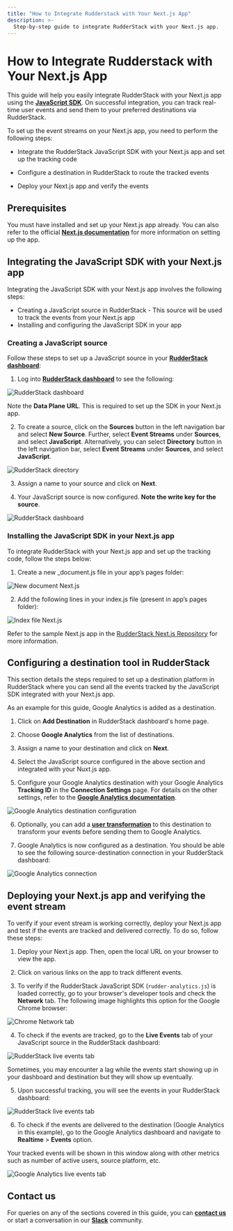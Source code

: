 ```yaml
---
title: "How to Integrate Rudderstack with Your Next.js App"
description: >-
  Step-by-step guide to integrate RudderStack with your Next.js app.
---
```


# How to Integrate Rudderstack with Your Next.js App

This guide will help you easily integrate RudderStack with your Next.js app using the [**JavaScript SDK**](https://rudderstack.com/docs/stream-sources/rudderstack-sdk-integration-guides/rudderstack-javascript-sdk/). On successful integration, you can track real-time user events and send them to your preferred destinations via RudderStack.

To set up the event streams on your Next.js app, you need to perform the following steps:

- Integrate the RudderStack JavaScript SDK with your Next.js app and set up the tracking code

- Configure a destination in RudderStack to route the tracked events

- Deploy your Next.js app and verify the events

## Prerequisites

You must have installed and set up your Next.js app already. You can also refer to the official [**Next.js documentation**](https://nextjs.org/docs/getting-started) for more information on setting up the app.

## Integrating the JavaScript SDK with your Next.js app

Integrating the JavaScript SDK with your Next.js app involves the following steps:

- Creating a JavaScript source in RudderStack - This source will be used to track the events from your Next.js app
- Installing and configuring the JavaScript SDK in your app

### Creating a JavaScript source

Follow these steps to set up a JavaScript source in your [**RudderStack dashboard**](https://app.rudderstack.com/):

1. Log into [**RudderStack dashboard**](https://app.rudderstack.com/) to see the following:

<img src="../../../assets/user-guides/rudderstack-dashboard.png" alt="RudderStack dashboard" />

<div class="infoBlock">

Note the <strong>Data Plane URL</strong>. This is required to set up the SDK in your Next.js app.
</div>

2. To create a source, click on the **Sources** button in the left navigation bar and select **New Source**. Further, select **Event Streams** under **Sources**, and select **JavaScript**. Alternatively, you can select **Directory** button in the left navigation bar, select **Event Streams** under **Sources**, and select **JavaScript**.

<img src="../../../assets/user-guides/rudderstack-directory.png" alt="RudderStack directory" />

3. Assign a name to your source and click on **Next**.

4. Your JavaScript source is now configured. **Note the write key for the source**.

<img src="../../../assets/user-guides/javascript-writekey.png" alt="RudderStack dashboard" />

### Installing the JavaScript SDK in your Next.js app

To integrate RudderStack with your Next.js app and set up the tracking code, follow the steps below:

1. Create a new _document.js file in your app’s pages folder:

<img src="../../../assets/user-guides/document-next-app.png" alt="New document Next.js" />

2. Add the following lines in your index.js file (present in app’s pages folder):

<img src="../../../assets/user-guides/index-next-app.png" alt="Index file Next.js" />

<div class="infoBlock">

Refer to the sample Next.js app in the <a href="https://github.com/rudderlabs/rudder-analytics-next">RudderStack Next.js Repository</a> for more information.
</div>

## Configuring a destination tool in RudderStack

This section details the steps required to set up a destination platform in RudderStack where you can send all the events tracked by the JavaScript SDK integrated with your Next.js app.

As an example for this guide, Google Analytics is added as a destination.

1. Click on **Add Destination** in RudderStack dashboard's home page.

2. Choose **Google Analytics** from the list of destinations.

3. Assign a name to your destination and click on **Next**.

4. Select the JavaScript source configured in the above section and integrated with your Nuxt.js app.

5. Configure your Google Analytics destination with your Google Analytics **Tracking ID** in the **Connection Settings** page. For details on the other settings, refer to the [**Google Analytics documentation**]().

<img src="../../../assets/user-guides/ga-settings.png" alt="Google Analytics destination configuration" />

6. Optionally, you can add a [**user transformation**](https://rudderstack.com/docs/transformations/) to this destination to transform your events before sending them to Google Analytics.

7. Google Analytics is now configured as a destination. You should be able to see the following source-destination connection in your RudderStack dashboard:

<img src="../../../assets/user-guides/rudderstack-ga-connection.png" alt="Google Analytics connection" />

## Deploying your Next.js app and verifying the event stream

To verify if your event stream is working correctly, deploy your Next.js app and test if the events are tracked and delivered correctly. To do so, follow these steps:

1. Deploy your Next.js app. Then, open the local URL on your browser to view the app.

2. Click on various links on the app to track different events.

3. To verify if the RudderStack JavaScript SDK (`rudder-analytics.js`) is loaded correctly, go to your browser's developer tools and check the **Network** tab. The following image highlights this option for the Google Chrome browser:

<img src="../../../assets/user-guides/browser-network-tab.png" alt="Chrome Network tab" />

4. To check if the events are tracked, go to the **Live Events** tab of your JavaScript source in the RudderStack dashboard:

<img src="../../../assets/user-guides/live-events.png" alt="RudderStack live events tab" />

<div class="infoBlock">

Sometimes, you may encounter a lag while the events start showing up in your dashboard and destination but they will show up eventually.
</div>

5. Upon successful tracking, you will see the events in your RudderStack dashboard:

<img src="../../../assets/user-guides/successful-live-events.png" alt="RudderStack live events tab" />

6. To check if the events are delivered to the destination (Google Analytics in this example), go to the Google Analytics dashboard and navigate to **Realtime** > **Events** option.

Your tracked events will be shown in this window along with other metrics such as number of active users, source platform, etc.

<img src="../../../assets/user-guides/ga-live-events.png" alt="Google Analytics live events tab" />

## Contact us

For queries on any of the sections covered in this guide, you can [**contact us**](mailto:%20docs@rudderstack.com) or start a conversation in our [**Slack**](https://rudderstack.com/join-rudderstack-slack-community) community.